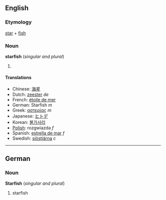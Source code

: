 ==English==
===Etymology===
[[star]] + [[fish]]

===Noun===
'''starfish''' (''singular and plural'')

# {{stub}}

====Translations====
*Chinese: [[海星]]
*Dutch: [[zeester]] ''de''
*French: [[étoile de mer]]
*German: Starfish ''m''
*Greek: [[αστερίας]] ''m''
*Japanese: [[ヒトデ]]
*Korean: [[불가사리]]
*[[Polish]]: rozgwiazda ''f''
*Spanish: [[estrella de mar]] ''f''
*Swedish: [[sjöstjärna]] ''c''

----

==German==
===Noun===
'''Starfish''' (''singular and plural'')

# starfish